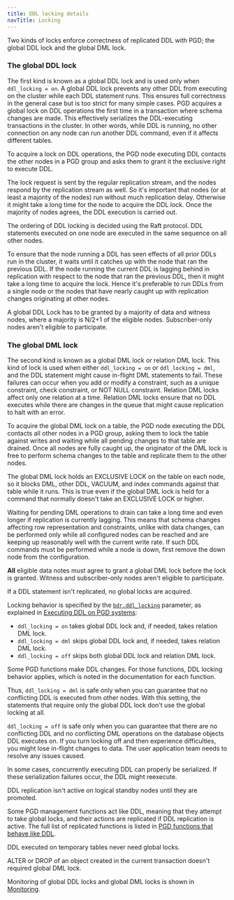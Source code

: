 ```yaml
---
title: DDL locking details
navTitle: Locking
---
```


Two kinds of locks enforce correctness of replicated DDL with PGD; the global DDL lock and the global DML lock.

### The global DDL lock

The first kind is known as a global DDL lock and is used only when `ddl_locking = on`.
A global DDL lock prevents any other DDL from executing on the cluster while
each DDL statement runs. This ensures full correctness in the general case but
is too strict for many simple cases. PGD acquires a global lock on
DDL operations the first time in a transaction where schema changes are made.
This effectively serializes the DDL-executing transactions in the cluster. In
other words, while DDL is running, no other connection on any node can run
another DDL command, even if it affects different tables.

To acquire a lock on DDL operations, the PGD node executing DDL contacts the
other nodes in a PGD group and asks them to grant it the exclusive right to
execute DDL. 

The lock request is sent by the regular replication stream, and the
nodes respond by the replication stream as well. So it's important that nodes (or
at least a majority of the nodes) run without much replication
delay. Otherwise it might take a long time for the node to acquire the DDL
lock. Once the majority of nodes agrees, the DDL execution is carried out.

The ordering of DDL locking is decided using the Raft protocol. DDL statements
executed on one node are executed in the same sequence on all other nodes.

To ensure that the node running a DDL has seen effects of all prior
DDLs run in the cluster, it waits until it catches up with the node that
ran the previous DDL. If the node running the current DDL is lagging behind in
replication with respect to the node that ran the previous DDL, then it might
take a long time to acquire the lock. Hence it's preferable to run DDLs from a
single node or the nodes that have nearly caught up with replication changes
originating at other nodes.

A global DDL Lock has to be granted by a majority of data and witness nodes, where a majority is N/2+1
of the eligible nodes. Subscriber-only nodes aren't eligible to participate. 

### The global DML lock

The second kind is known as a global DML lock or relation DML lock. This kind of lock is used when
either `ddl_locking = on` or `ddl_locking = dml`, and the DDL statement might cause
in-flight DML statements to fail. These failures can occur when you add or modify a constraint,
such as a unique constraint, check constraint, or NOT NULL constraint.
Relation DML locks affect only one relation at a time. Relation DML
locks ensure that no DDL executes while there are changes in the queue that
might cause replication to halt with an error.

To acquire the global DML lock on a table, the PGD node executing the DDL
contacts all other nodes in a PGD group, asking them to lock the table
against writes and waiting while all pending changes to that table are drained.
Once all nodes are fully caught up, the originator of the DML lock is free
to perform schema changes to the table and replicate them to the other nodes.

The global DML lock holds an EXCLUSIVE LOCK on the table on each node,
so it blocks DML, other DDL, VACUUM, and index commands against that table while
it runs. This is true even if the global DML lock is held for a command that
normally doesn't take an EXCLUSIVE LOCK or higher.

Waiting for pending DML operations to drain can take a long time and even longer
if replication is currently lagging.
This means that schema changes affecting row representation and constraints,
unlike with data changes, can be performed only while all configured nodes
can be reached and are keeping up reasonably well with the current write rate.
If such DDL commands must be performed while a node is down, first remove the
down node from the configuration.


**All** eligible data notes must agree to grant a global DML lock before the lock is granted.
Witness and subscriber-only nodes aren't eligible to participate.


If a DDL statement isn't replicated, no global locks are acquired.

Locking behavior is specified by the [`bdr.ddl_locking`](/pgd/latest/reference/pgd-settings#bdrddl_locking) parameter, as
explained in [Executing DDL on PGD systems](ddl-overview#executing-ddl-on-pgd-systems):

-   `ddl_locking = on` takes global DDL lock and, if needed, takes relation DML lock.
-   `ddl_locking = dml` skips global DDL lock and, if needed, takes relation DML lock.
-   `ddl_locking = off` skips both global DDL lock and relation DML lock.

Some PGD functions make DDL changes. For those functions,
DDL locking behavior applies, which is noted in the documentation for each function.

Thus, `ddl_locking = dml` is safe only when you can guarantee that
no conflicting DDL is executed from other nodes. With this setting,
the statements that require only the global DDL lock don't use the global
locking at all.

`ddl_locking = off` is safe only when you can guarantee that there are no
conflicting DDL and no conflicting DML operations on the database objects
DDL executes on. If you turn locking off and then experience difficulties,
you might lose in-flight changes to data. The user application team needs to resolve any issues caused.

In some cases, concurrently executing DDL can properly be serialized.
If these serialization failures occur, the DDL might reexecute.

DDL replication isn't active on logical standby nodes until they are promoted.

Some PGD management functions act like DDL, meaning that they
attempt to take global locks, and their actions are replicated if DDL
replication is active. The full list of replicated functions is listed in
[PGD functions that behave like DDL](ddl-pgd-functions-like-ddl).

DDL executed on temporary tables never need global locks.

ALTER or DROP of an object created in the current transaction doesn't required
global DML lock.

Monitoring of global DDL locks and global DML locks is shown in
[Monitoring](../monitoring).
